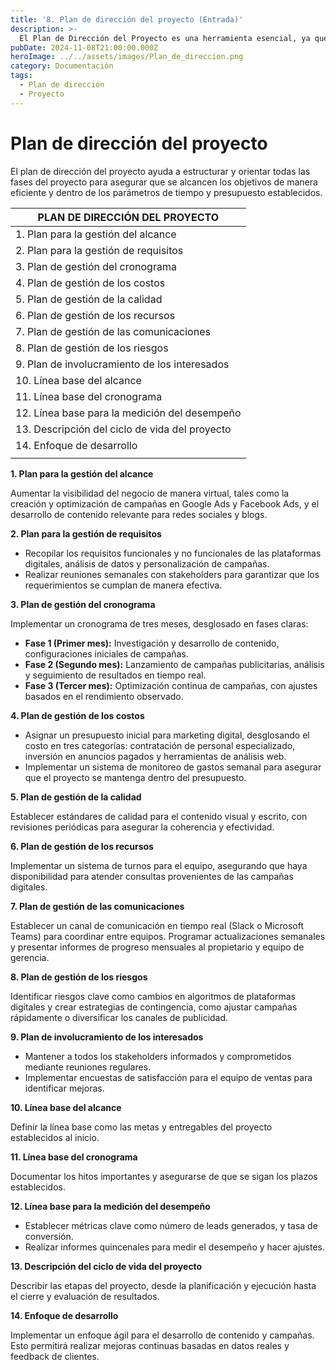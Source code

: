 ```yaml
---
title: '8. Plan de dirección del proyecto (Entrada)'
description: >-
  El Plan de Dirección del Proyecto es una herramienta esencial, ya que establece una guía detallada sobre cómo se planificará, ejecutará, supervisará, controlará y cerrará el proyecto.
pubDate: 2024-11-08T21:00:00.000Z
heroImage: ../../assets/images/Plan_de_direccion.png
category: Documentación
tags:
  - Plan de dirección
  - Proyecto
---
```


# Plan de dirección del proyecto

El plan de dirección del proyecto ayuda a estructurar y orientar todas las fases del proyecto para asegurar que se alcancen los objetivos de manera eficiente y dentro de los parámetros de tiempo y presupuesto establecidos.

| **PLAN DE DIRECCIÓN DEL PROYECTO**             |
| ---------------------------------------------- |
| 1. Plan para la gestión del alcance            |
| 2. Plan para la gestión de requisitos          |
| 3. Plan de gestión del cronograma              |
| 4. Plan de gestión de los costos               |
| 5. Plan de gestión de la calidad               |
| 6. Plan de gestión de los recursos             |
| 7. Plan de gestión de las comunicaciones       |
| 8. Plan de gestión de los riesgos              |
| 9. Plan de involucramiento de los interesados  |
| 10. Línea base del alcance                     |
| 11. Línea base del cronograma                  |
| 12. Línea base para la medición del desempeño  |
| 13. Descripción del ciclo de vida del proyecto |
| 14. Enfoque de desarrollo                      |
|                                                |

**1. Plan para la gestión del alcance**

Aumentar la visibilidad del negocio de manera virtual, tales como la creación y optimización de campañas en Google Ads y Facebook Ads, y el desarrollo de contenido relevante para redes sociales y blogs.

**2. Plan para la gestión de requisitos**

- Recopilar los requisitos funcionales y no funcionales de las plataformas digitales, análisis de datos y personalización de campañas.
- Realizar reuniones semanales con stakeholders para garantizar que los requerimientos se cumplan de manera efectiva.

**3. Plan de gestión del cronograma**

Implementar un cronograma de tres meses, desglosado en fases claras:

- **Fase 1 (Primer mes):** Investigación y desarrollo de contenido, configuraciones iniciales de campañas.
- **Fase 2 (Segundo mes):** Lanzamiento de campañas publicitarias, análisis y seguimiento de resultados en tiempo real.
- **Fase 3 (Tercer mes):** Optimización continua de campañas, con ajustes basados en el rendimiento observado.

**4. Plan de gestión de los costos**

- Asignar un presupuesto inicial para marketing digital, desglosando el costo en tres categorías: contratación de personal especializado, inversión en anuncios pagados y herramientas de análisis web.
- Implementar un sistema de monitoreo de gastos semanal para asegurar que el proyecto se mantenga dentro del presupuesto.

**5. Plan de gestión de la calidad**

Establecer estándares de calidad para el contenido visual y escrito, con revisiones periódicas para asegurar la coherencia y efectividad.

**6. Plan de gestión de los recursos**

Implementar un sistema de turnos para el equipo, asegurando que haya disponibilidad para atender consultas provenientes de las campañas digitales.

**7. Plan de gestión de las comunicaciones**

Establecer un canal de comunicación en tiempo real (Slack o Microsoft Teams) para coordinar entre equipos. Programar actualizaciones semanales y presentar informes de progreso mensuales al propietario y equipo de gerencia.

**8. Plan de gestión de los riesgos**

Identificar riesgos clave como cambios en algoritmos de plataformas digitales y crear estrategias de contingencia, como ajustar campañas rápidamente o diversificar los canales de publicidad.

**9. Plan de involucramiento de los interesados**

- Mantener a todos los stakeholders informados y comprometidos mediante reuniones regulares.
- Implementar encuestas de satisfacción para el equipo de ventas para identificar mejoras.

**10. Línea base del alcance**

Definir la línea base como las metas y entregables del proyecto establecidos al inicio.

**11. Línea base del cronograma**

Documentar los hitos importantes y asegurarse de que se sigan los plazos establecidos.

**12. Línea base para la medición del desempeño**

- Establecer métricas clave como número de leads generados, y tasa de conversión.
- Realizar informes quincenales para medir el desempeño y hacer ajustes.

**13. Descripción del ciclo de vida del proyecto**

Describir las etapas del proyecto, desde la planificación y ejecución hasta el cierre y evaluación de resultados.

**14. Enfoque de desarrollo**

Implementar un enfoque ágil para el desarrollo de contenido y campañas. Esto permitirá realizar mejoras continuas basadas en datos reales y feedback de clientes.
